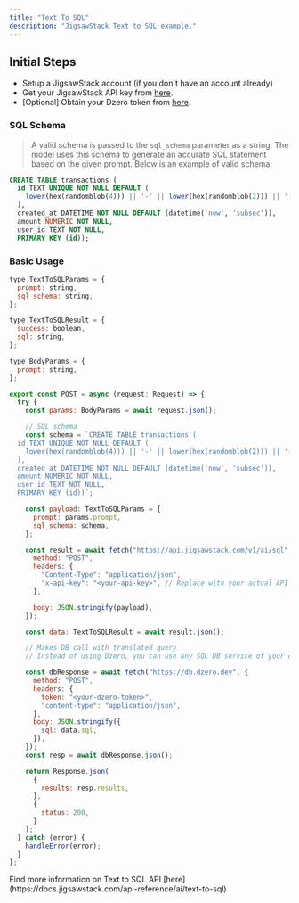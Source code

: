 ```yaml
---
title: "Text To SQL"
description: "JigsawStack Text to SQL example."
---
```


## Initial Steps

- Setup a JigsawStack account (if you don't have an account already)
- Get your JigsawStack API key from [here](https://jigsawstack.com/dashboard).
- [Optional] Obtain your Dzero token from [here](https://dzero.dev/dashboard).

### SQL Schema

> A valid schema is passed to the `sql_schema` parameter as a string. The model uses this schema to generate an accurate SQL statement based on the given prompt. Below is an example of valid schema:

```sql
CREATE TABLE transactions (
  id TEXT UNIQUE NOT NULL DEFAULT (
    lower(hex(randomblob(4))) || '-' || lower(hex(randomblob(2))) || '-4' || substr(lower(hex(randomblob(2))), 2) || '-' || substr('89ab', abs(random()) % 4 + 1, 1) || substr(lower(hex(randomblob(2))), 2) || '-' || lower(hex(randomblob(6)))
  ),
  created_at DATETIME NOT NULL DEFAULT (datetime('now', 'subsec')),
  amount NUMERIC NOT NULL,
  user_id TEXT NOT NULL,
  PRIMARY KEY (id));
```

### Basic Usage

```javascript sql.ts
type TextToSQLParams = {
  prompt: string,
  sql_schema: string,
};

type TextToSQLResult = {
  success: boolean,
  sql: string,
};

type BodyParams = {
  prompt: string,
};

export const POST = async (request: Request) => {
  try {
    const params: BodyParams = await request.json();

    // SQL schema
    const schema = `CREATE TABLE transactions (
  id TEXT UNIQUE NOT NULL DEFAULT (
    lower(hex(randomblob(4))) || '-' || lower(hex(randomblob(2))) || '-4' || substr(lower(hex(randomblob(2))), 2) || '-' || substr('89ab', abs(random()) % 4 + 1, 1) || substr(lower(hex(randomblob(2))), 2) || '-' || lower(hex(randomblob(6)))
  ),
  created_at DATETIME NOT NULL DEFAULT (datetime('now', 'subsec')),
  amount NUMERIC NOT NULL,
  user_id TEXT NOT NULL,
  PRIMARY KEY (id))`;

    const payload: TextToSQLParams = {
      prompt: params.prompt,
      sql_schema: schema,
    };

    const result = await fetch("https://api.jigsawstack.com/v1/ai/sql", {
      method: "POST",
      headers: {
        "Content-Type": "application/json",
        "x-api-key": "<your-api-key>", // Replace with your actual API key.
      },

      body: JSON.stringify(payload),
    });

    const data: TextToSQLResult = await result.json();

    // Makes DB call with translated query
    // Instead of using Dzero, you can use any SQL DB service of your choice.

    const dbResponse = await fetch("https://db.dzero.dev", {
      method: "POST",
      headers: {
        token: "<your-dzero-token>",
        "content-type": "application/json",
      },
      body: JSON.stringify({
        sql: data.sql,
      }),
    });
    const resp = await dbResponse.json();

    return Response.json(
      {
        results: resp.results,
      },
      {
        status: 200,
      }
    );
  } catch (error) {
    handleError(error);
  }
};
```

<Info>
  Find more information on Text to SQL API
  [here](https://docs.jigsawstack.com/api-reference/ai/text-to-sql)
</Info>
